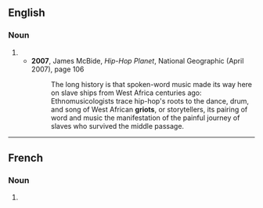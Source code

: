 ==English==

===Noun===
{{head|en|noun plural form}}

# {{plural of|griot|lang=en}}
#* '''2007''', James McBide, ''Hip-Hop Planet'', National Geographic (April 2007), page 106
#*: The long history is that spoken-word music made its way here on slave ships from West Africa centuries ago: Ethnomusicologists trace hip-hop's roots to the dance, drum, and song of West African '''griots''', or storytellers, its pairing of word and music the manifestation of the painful journey of slaves who survived the middle passage.

----

==French==

===Noun===
{{head|fr|noun plural form|g=m}}

# {{plural of|griot|lang=fr}}